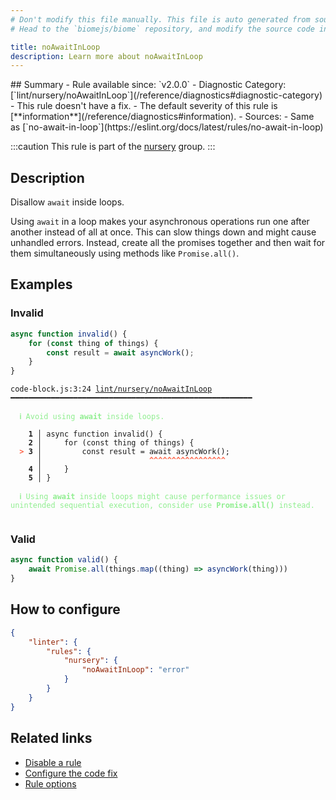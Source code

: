 ```yaml
---
# Don't modify this file manually. This file is auto generated from source, and you will lose your changes next time the website is built.
# Head to the `biomejs/biome` repository, and modify the source code in there.

title: noAwaitInLoop
description: Learn more about noAwaitInLoop
---
```


<Tabs>
<TabItem label="JavaScript (and super languages)" icon="seti:javascript">
## Summary
- Rule available since: `v2.0.0`
- Diagnostic Category: [`lint/nursery/noAwaitInLoop`](/reference/diagnostics#diagnostic-category)
- This rule doesn't have a fix.
- The default severity of this rule is [**information**](/reference/diagnostics#information).
- Sources: 
  - Same as [`no-await-in-loop`](https://eslint.org/docs/latest/rules/no-await-in-loop)

:::caution
This rule is part of the [nursery](/linter/rules/#nursery) group.
:::
## Description
Disallow `await` inside loops.

Using `await` in a loop makes your asynchronous operations run one after another instead of all at once. This can slow things down and might cause unhandled errors. Instead, create all the promises together and then wait for them simultaneously using methods like `Promise.all()`.

## Examples

### Invalid

```js
async function invalid() {
    for (const thing of things) {
        const result = await asyncWork();
    }
}
```

<pre class="language-text"><code class="language-text">code-block.js:3:24 <a href="https://biomejs.dev/linter/rules/no-await-in-loop">lint/nursery/noAwaitInLoop</a> ━━━━━━━━━━━━━━━━━━━━━━━━━━━━━━━━━━━━━━━━━━━━━━━━━━━━━━<br /><br />  <strong><span style="color: lightgreen;">ℹ</span></strong> <span style="color: lightgreen;">Avoid using </span><span style="color: lightgreen;"><strong>await</strong></span><span style="color: lightgreen;"> inside loops.</span><br />  <br />    <strong>1 │ </strong>async function invalid() &#123;<br />    <strong>2 │ </strong>    for (const thing of things) &#123;<br />  <strong><span style="color: Tomato;">&gt;</span></strong> <strong>3 │ </strong>        const result = await asyncWork();<br />   <strong>   │ </strong>                       <strong><span style="color: Tomato;">^</span></strong><strong><span style="color: Tomato;">^</span></strong><strong><span style="color: Tomato;">^</span></strong><strong><span style="color: Tomato;">^</span></strong><strong><span style="color: Tomato;">^</span></strong><strong><span style="color: Tomato;">^</span></strong><strong><span style="color: Tomato;">^</span></strong><strong><span style="color: Tomato;">^</span></strong><strong><span style="color: Tomato;">^</span></strong><strong><span style="color: Tomato;">^</span></strong><strong><span style="color: Tomato;">^</span></strong><strong><span style="color: Tomato;">^</span></strong><strong><span style="color: Tomato;">^</span></strong><strong><span style="color: Tomato;">^</span></strong><strong><span style="color: Tomato;">^</span></strong><strong><span style="color: Tomato;">^</span></strong><strong><span style="color: Tomato;">^</span></strong><br />    <strong>4 │ </strong>    &#125;<br />    <strong>5 │ </strong>&#125;<br />  <br />  <strong><span style="color: lightgreen;">ℹ</span></strong> <span style="color: lightgreen;">Using </span><span style="color: lightgreen;"><strong>await</strong></span><span style="color: lightgreen;"> inside loops might cause performance issues or unintended sequential execution, consider use </span><span style="color: lightgreen;"><strong>Promise.all()</strong></span><span style="color: lightgreen;"> instead.</span><br />  <br /></code></pre>

### Valid

```js
async function valid() {
    await Promise.all(things.map((thing) => asyncWork(thing)))
}
```

## How to configure
```json title="biome.json"
{
	"linter": {
		"rules": {
			"nursery": {
				"noAwaitInLoop": "error"
			}
		}
	}
}

```
## Related links

- [Disable a rule](/linter/#disable-a-rule)
- [Configure the code fix](/linter#configure-the-code-fix)
- [Rule options](/linter/#rule-options)

</TabItem>
</Tabs>

